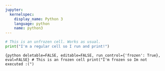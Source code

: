 ---
jupyter:
  kernelspec:
    display_name: Python 3
    language: python
    name: python3
---

```{python}
# This is an unfrozen cell. Works as usual.
print("I'm a regular cell so I run and print!")
```

```{python deletable=FALSE, editable=FALSE, run_control={'frozen': True}, eval=FALSE}
# This is an frozen cell
print("I'm frozen so Im not executed :(")
```
